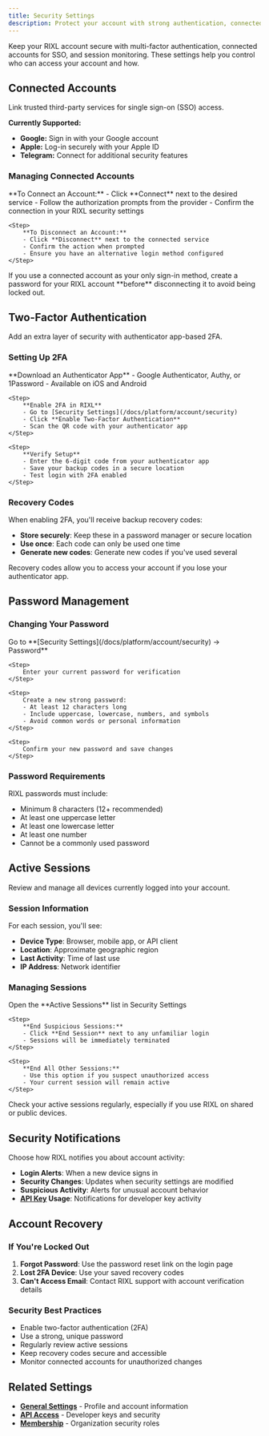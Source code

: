 ```yaml
---
title: Security Settings
description: Protect your account with strong authentication, connected accounts, and active monitoring.
---
```



Keep your RIXL account secure with multi-factor authentication, connected accounts for SSO, and session monitoring.
These settings help you control who can access your account and how.

## Connected Accounts

Link trusted third-party services for single sign-on (SSO) access.

**Currently Supported:**
- **Google:** Sign in with your Google account
- **Apple:** Log-in securely with your Apple ID  
- **Telegram:** Connect for additional security features

### Managing Connected Accounts

<Steps>
    <Step>
        **To Connect an Account:**
        - Click **Connect** next to the desired service
        - Follow the authorization prompts from the provider
        - Confirm the connection in your RIXL security settings
    </Step>

    <Step>
        **To Disconnect an Account:**
        - Click **Disconnect** next to the connected service
        - Confirm the action when prompted
        - Ensure you have an alternative login method configured
    </Step>
</Steps>

<Callout type="warn" title="Before Disconnecting">
If you use a connected account as your only sign-in method, create a password for your RIXL account **before** disconnecting it to avoid being locked out.
</Callout>

## Two-Factor Authentication

Add an extra layer of security with authenticator app-based 2FA.

### Setting Up 2FA

<Steps>
    <Step>
        **Download an Authenticator App**
        - Google Authenticator, Authy, or 1Password
        - Available on iOS and Android
    </Step>

    <Step>
        **Enable 2FA in RIXL**
        - Go to [Security Settings](/docs/platform/account/security)
        - Click **Enable Two-Factor Authentication**
        - Scan the QR code with your authenticator app
    </Step>

    <Step>
        **Verify Setup**
        - Enter the 6-digit code from your authenticator app
        - Save your backup codes in a secure location
        - Test login with 2FA enabled
    </Step>
</Steps>

### Recovery Codes

When enabling 2FA, you'll receive backup recovery codes:

- **Store securely**: Keep these in a password manager or secure location
- **Use once**: Each code can only be used one time
- **Generate new codes**: Generate new codes if you've used several

<Callout type="info">
Recovery codes allow you to access your account if you lose your authenticator app.
</Callout>

## Password Management

### Changing Your Password

<Steps>
    <Step>
        Go to **[Security Settings](/docs/platform/account/security) → Password**
    </Step>

    <Step>
        Enter your current password for verification
    </Step>

    <Step>
        Create a new strong password:
        - At least 12 characters long
        - Include uppercase, lowercase, numbers, and symbols
        - Avoid common words or personal information
    </Step>

    <Step>
        Confirm your new password and save changes
    </Step>
</Steps>

### Password Requirements

RIXL passwords must include:
- Minimum 8 characters (12+ recommended)
- At least one uppercase letter
- At least one lowercase letter  
- At least one number
- Cannot be a commonly used password

## Active Sessions

Review and manage all devices currently logged into your account.

### Session Information

For each session, you'll see:  
- **Device Type**: Browser, mobile app, or API client  
- **Location**: Approximate geographic region  
- **Last Activity**: Time of last use  
- **IP Address**: Network identifier

### Managing Sessions

<Steps>
    <Step>
        Open the **Active Sessions** list in Security Settings
    </Step>

    <Step>
        **End Suspicious Sessions:**
        - Click **End Session** next to any unfamiliar login
        - Sessions will be immediately terminated
    </Step>

    <Step>
        **End All Other Sessions:**
        - Use this option if you suspect unauthorized access
        - Your current session will remain active
    </Step>
</Steps>

<Callout type="tip">
Check your active sessions regularly, especially if you use RIXL on shared or public devices.
</Callout>

## Security Notifications

Choose how RIXL notifies you about account activity:

- **Login Alerts**: When a new device signs in
- **Security Changes**: Updates when security settings are modified
- **Suspicious Activity**: Alerts for unusual account behavior
- **[API Key](/docs/platform/account/api-access) Usage**: Notifications for developer key activity

## Account Recovery

### If You're Locked Out

1. **Forgot Password**: Use the password reset link on the login page
2. **Lost 2FA Device**: Use your saved recovery codes
3. **Can't Access Email**: Contact RIXL support with account verification details

### Security Best Practices

- Enable two-factor authentication (2FA)
- Use a strong, unique password
- Regularly review active sessions
- Keep recovery codes secure and accessible
- Monitor connected accounts for unauthorized changes

## Related Settings

- **[General Settings](/docs/platform/account/general-settings)** - Profile and account information
- **[API Access](/docs/platform/account/api-access)** - Developer keys and security
- **[Membership](/docs/platform/account/membership)** - Organization security roles